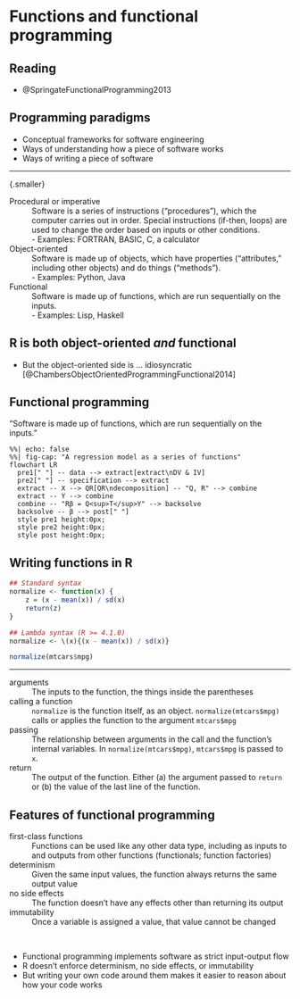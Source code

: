 # Functions and functional programming

## Reading

- @SpringateFunctionalProgramming2013

## Programming paradigms

- Conceptual frameworks for software engineering
- Ways of understanding how a piece of software works
- Ways of writing a piece of software

--- 

{.smaller}

Procedural or imperative
: Software is a series of instructions ("procedures"), which the computer carries out in order.  Special instructions (if-then, loops) are used to change the order based on inputs or other conditions.  
    - Examples: FORTRAN, BASIC, C, a calculator

Object-oriented
: Software is made up of objects, which have properties ("attributes," including other objects) and do things ("methods").  
    - Examples: Python, Java

Functional
: Software is made up of functions, which are run sequentially on the inputs.  
    - Examples: Lisp, Haskell
    
## R is both object-oriented *and* functional ##

- But the object-oriented side is ... idiosyncratic [@ChambersObjectOrientedProgrammingFunctional2014]

## Functional programming

"Software is made up of functions, which are run sequentially on the inputs."

```mermaid
%%| echo: false
%%| fig-cap: "A regression model as a series of functions"
flowchart LR
  pre1[" "] -- data --> extract[extract\nDV & IV]
  pre2[" "] -- specification --> extract
  extract -- X --> QR[QR\ndecomposition] -- "Q, R" --> combine
  extract -- Y --> combine
  combine -- "Rβ = Q<sup>T</sup>Y" --> backsolve
  backsolve -- β --> post[" "]
  style pre1 height:0px;
  style pre2 height:0px;
  style post height:0px;
```


## Writing functions in R

```r
## Standard syntax
normalize <- function(x) {
    z = (x - mean(x)) / sd(x)
    return(z)
}

## Lambda syntax (R >= 4.1.0)
normalize <- \(x){(x - mean(x)) / sd(x)}
```
```r
normalize(mtcars$mpg)
```

---

arguments
 ~ The inputs to the function, the things inside the parentheses

calling a function
 ~ `normalize` is the function itself, as an object. `normalize(mtcars$mpg)` calls or applies the function to the argument `mtcars$mpg`

passing
 ~ The relationship between arguments in the call and the function's internal variables.  In `normalize(mtcars$mpg)`, `mtcars$mpg` is passed to `x`.  

return
 ~ The output of the function. Either (a) the argument passed to `return` or (b) the value of the last line of the function. 



## Features of functional programming {.smaller}

first-class functions
:  Functions can be used like any other data type, including as inputs to and outputs from other functions (functionals; function factories)

determinism
:  Given the same input values, the function always returns the same output value

no side effects
:  The function doesn't have any effects other than returning its output

immutability
:  Once a variable is assigned a value, that value cannot be changed

\

- Functional programming implements software as strict input-output flow
- R doesn't enforce determinism, no side effects, or immutability
- But writing your own code around them makes it easier to reason about how your code works



